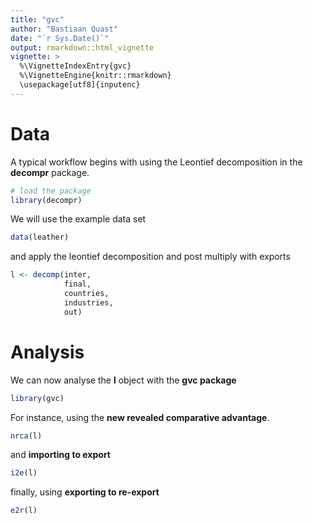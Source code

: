 ```yaml
---
title: "gvc"
author: "Bastiaan Quast"
date: "`r Sys.Date()`"
output: rmarkdown::html_vignette
vignette: >
  %\VignetteIndexEntry{gvc}
  %\VignetteEngine{knitr::rmarkdown}
  \usepackage[utf8]{inputenc}
---
```


# Data

A typical workflow begins with using the Leontief decomposition in the **decompr** package.

```r
# load the package
library(decompr)
```

We will use the example data set

```r
data(leather)
```

and apply the leontief decomposition and post multiply with exports

```r
l <- decomp(inter,
            final,
            countries,
            industries,
            out)
```

# Analysis

We can now analyse the **l** object with the **gvc package**

```r
library(gvc)
```

For instance, using the **new revealed comparative advantage**.

```r
nrca(l)
```

and **importing to export**

```r
i2e(l)
```

finally, using **exporting to re-export**

```r
e2r(l)
```

